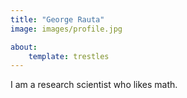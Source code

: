 ```yaml
---
title: "George Rauta"
image: images/profile.jpg

about:
    template: trestles
---
```


I am a research scientist who likes math.
